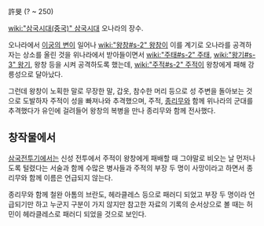 許旻
(? ~ 250)

[[wiki:"삼국시대(중국)" 삼국시대]] 오나라의 장수.

오나라에서 [[이궁의 변]]이 일어나 [[wiki:"왕창#s-2" 왕창]]이 이를 계기로 오나라를 공격하자는 상소를 올린 것을 위나라에서 받아들이면서 [[wiki:"주태#s-2" 주태]], [[wiki:"왕기#s-3" 왕기]], 왕창 등을 시켜 공격하도록 했는데, [[wiki:"주적#s-2" 주적]]이 왕창에게 패해 강릉성으로 달아났다.

그런데 왕창이 노획한 말로 무장한 말, 갑옷, 참수한 머리 등으로 성 주변을 돌아보는 것으로 도발하자 주적이 성을 빠져나와 추격했으며, 주적, [[종리무]]와 함께 위나라의 군대를 추격했다가 유인에 걸려들어 왕창의 복병을 만나 종리무와 함께 전사했다.

== 창작물에서 ==
[[삼국전투기]]에서는 신성 전투에서 주적이 왕창에게 패배할 때 그야말로 비오는 날 먼저나도록 털렸다는 서술과 함께 수많은 병사들과 주적의 부장 두 명이 사망이라고 하면서 종리무와 함께 이름은 언급되지 않는다.

종리무와 함께 철완 아톰의 브란도, 헤라클레스 등으로 패러디 되었고 부장 두 명이라 언급되기만 하고 누군지 구분이 가지 않지만 참고한 자료의 기록의 순서상으로 볼 때는 허민이 헤라클레스로 패러디 되었을 것으로 보인다.
